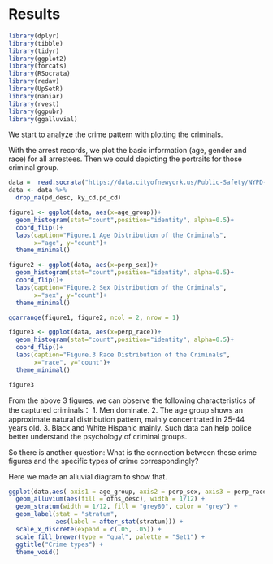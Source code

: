# Results


```r
library(dplyr)
library(tibble)
library(tidyr)
library(ggplot2)
library(forcats)
library(RSocrata)
library(redav)
library(UpSetR)
library(naniar)
library(rvest)
library(ggpubr)
library(ggalluvial)
```


We start to analyze the crime pattern with plotting the criminals.

With the arrest records, we plot the basic information (age, gender and race) for all arrestees. Then we could depicting the portraits for those criminal group.


```r
data =  read.socrata("https://data.cityofnewyork.us/Public-Safety/NYPD-Arrest-Data-Year-to-Date-/uip8-fykc")
data <- data %>%
  drop_na(pd_desc, ky_cd,pd_cd)

figure1 <- ggplot(data, aes(x=age_group))+ 
  geom_histogram(stat="count",position="identity", alpha=0.5)+
  coord_flip()+
  labs(caption="Figure.1 Age Distribution of the Criminals", 
       x="age", y="count")+ 
  theme_minimal()

figure2 <- ggplot(data, aes(x=perp_sex))+ 
  geom_histogram(stat="count",position="identity", alpha=0.5)+
  coord_flip()+
  labs(caption="Figure.2 Sex Distribution of the Criminals", 
       x="sex", y="count")+ 
  theme_minimal()

ggarrange(figure1, figure2, ncol = 2, nrow = 1)
```


```r
figure3 <- ggplot(data, aes(x=perp_race))+ 
  geom_histogram(stat="count",position="identity", alpha=0.5)+
  coord_flip()+
  labs(caption="Figure.3 Race Distribution of the Criminals", 
       x="race", y="count")+ 
  theme_minimal()

figure3
```

From the above 3 figures, we can observe the following characteristics of the captured criminals：
1. Men dominate.
2. The age group shows an approximate natural distribution pattern, mainly concentrated in 25-44 years old.
3. Black and White Hispanic mainly.
Such data can help police better understand the psychology of criminal groups.


So there is another question: What is the connection between these crime figures and the specific types of crime correspondingly?

Here we made an alluvial diagram to show that.

```r
ggplot(data,aes( axis1 = age_group, axis2 = perp_sex, axis3 = perp_race, axis4 = ofns_desc)) +
  geom_alluvium(aes(fill = ofns_desc), width = 1/12) +
  geom_stratum(width = 1/12, fill = "grey80", color = "grey") +
  geom_label(stat = "stratum", 
             aes(label = after_stat(stratum))) +
  scale_x_discrete(expand = c(.05, .05)) +
  scale_fill_brewer(type = "qual", palette = "Set1") +
  ggtitle("Crime types") +
  theme_void()
```

